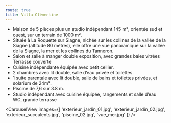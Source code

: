 ---
route: true
title: Villa Clémentine
---

- Maison de 5 pièces plus un studio indépendant 145 m², orientée sud et ouest, sur un terrain de 1000 m².
- Située à La Roquette sur Siagne, nichée sur les collines de la vallée de la Siagne (altitude 80 mètres), elle offre une vue panoramique sur la vallée de la Siagne, la mer et les collines du Tanneron.
- Salon et salle à manger double exposition, avec grandes baies vitrées Terrasse couverte
- Cuisine indépendante équipée avec petit cellier.
- 2 chambres avec lit double, salle d’eau privée et toilettes.
- 1 suite parentale avec lit double, salle de bains et toilettes privées, et solarium de 24m².
- Piscine de 7,6 sur 3.8 m.
- Studio indépendant avec cuisine équipée, rangements et salle d’eau WC, grande terrasse

<CarouselView
  images={[
    'exterieur_jardin_01.jpg',
    'exterieur_jardin_02.jpg',
    'exterieur_succulents.jpg',
    'piscine_02.jpg',
    'vue_mer.jpg'
  ]}
/>
